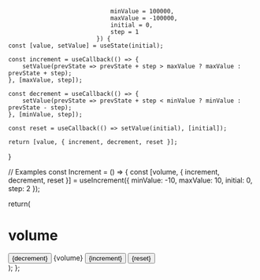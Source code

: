 
                                 minValue = 100000,
                                 maxValue = -100000,
                                 initial = 0,
                                 step = 1
                             }) {
    const [value, setValue] = useState(initial);

    const increment = useCallback(() => {
        setValue(prevState => prevState + step > maxValue ? maxValue : prevState + step);
    }, [maxValue, step]);

    const decrement = useCallback(() => {
        setValue(prevState => prevState + step < minValue ? minValue : prevState - step);
    }, [minValue, step]);

    const reset = useCallback(() => setValue(initial), [initial]);

    return [value, { increment, decrement, reset }];
}

// Examples
const Increment = () => {
const [volume, { increment, decrement, reset }] = useIncrement({ minValue: -10, maxValue: 10, initial: 0, step: 2 });

return(
<div>
<h1>volume</h1>
<button>{decrement}</button>
{volume}
<button>{increment}</button>
<button>{reset}</button>
</div>
);
};
